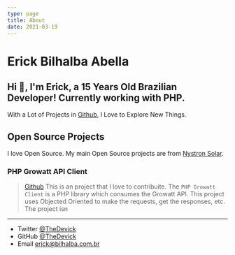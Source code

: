 ```yaml
---
type: page
title: About
date: 2021-03-19
---
```


# Erick Bilhalba Abella

## Hi 👋, I'm Erick, a 15 Years Old Brazilian Developer! Currently working with PHP.

With a Lot of Projects in [Github](https://github.com/TheDevick/), I Love to Explore New Things.

## Open Source Projects

I love Open Source. My main Open Source projects are from [Nystron Solar](https://github.com/NystronSolar).

### PHP Growatt API Client 
> [Github](https://github.com/NystronSolar/PHPGrowattClient)
This is an project that I love to contribuite. The `PHP Growatt Client` is a PHP library which consumes the Growatt API. This project uses Objected Oriented to make the requests, get the responses, etc. The project isn


---

- Twitter [@TheDevick](https://twitter.com/TheDevick)
- GitHub [@TheDevick](https://github.com/TheDevick)
- Email erick@bilhalba.com.br
